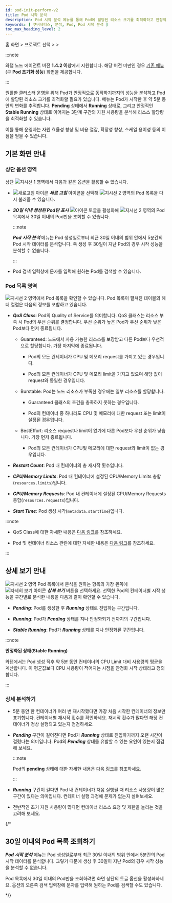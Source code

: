 ```yaml
---
id: pod-init-perform-v2
title: Pod 시작 분석
description: Pod 시작 분석 메뉴를 통해 Pod에 할당된 리소스 크기를 최적화하고 안정적으로 클러스터를 운영할 수 있습니다.
keywords: [ 쿠버네티스, 분석, Pod, Pod 시작 분석 ]
toc_max_heading_level: 2
---
```


홈 화면 &gt; 프로젝트 선택 &gt; <Cmdname sid="side_analysis" className="uitext" /> &gt; <Cmdname sid="side_podInitPerf" className="uitext" /> 

:::note

와탭 노드 에이전트 버전 **1.4.2 이상**에서 지원합니다. 해당 버전 미만인 경우 [기존 메뉴](pod-init-perform)(구 **Pod 초기화 성능**) 화면을 제공합니다. 

:::

원활한 클러스터 운영을 위해 Pod가 안정적으로 동작하기까지의 성능을 분석하고 Pod에 할당된 리소스 크기를 최적화할 필요가 있습니다. <Cmdname sid="side_podInitPerf" className="uitext" /> 메뉴는 Pod가 시작한 후 약 5분 동안의 변화를 추적합니다. **Pending** 상태에서 **Running** 상태로, 그리고 안정적인 **Stable Running** 상태로 이어지는 3단계 구간의 자원 사용량을 분석해 리소스 할당량을 최적화할 수 있습니다. 

이를 통해 운영자는 자원 효율성 향상 및 비용 절감, 확장성 향상, 스케일 용이성 등의 이점을 얻을 수 있습니다. 

## 기본 화면 안내

<ImgLang img='k8s-pod-startup-analysis.png' desc='Pod 시작 분석' />

### 상단 옵션 영역

상단 ![지시선 1](/img/number-01.png) 영역에서 다음과 같은 옵션을 활용할 수 있습니다. 

* ![새로고침 아이콘](/img/ico-refresh.svg) ***새로 고침*** 아이콘을 선택해 ![지시선 2](/img/number-02.png) 영역의 Pod 목록을 다시 불러올 수 있습니다. 

* ***30일 이내 생성된 Pod만 표시*** ![아이콘](/img/ic-toggle-off.svg) 토글을 활성화해 ![지시선 2](/img/number-02.png) 영역의 Pod 목록에서 30일 이내의 Pod만을 조회할 수 있습니다.

  :::note 

  ***Pod 시작 분석*** 메뉴는 Pod 생성일로부터 최근 30일 이내의 범위 안에서 5분간의 Pod 시작 데이터를 분석합니다. 즉 생성 후 30일이 지난 Pod의 경우 시작 성능을 분석할 수 없습니다. 

  :::

* Pod 검색 입력창에 문자를 입력해 원하는 Pod를 검색할 수 있습니다.

### Pod 목록 영역

![지시선 2](/img/number-02.png) 영역에서 Pod 목록을 확인할 수 있습니다. Pod 목록이 펼쳐진 테이블의 헤더 컬럼은 다음의 정보를 포함하고 있습니다.

* ***QoS Class***: Pod의 Quality of Service를 의미합니다. QoS 클래스는 리소스 부족 시 Pod의 우선 순위를 결정합니다. 우선 순위가 높은 Pod가 우선 순위가 낮은 Pod보다 먼저 종료됩니다.

  * Guaranteed: 노드에서 사용 가능한 리소스를 보장받고 다른 Pod보다 우선적으로 할당합니다. 가장 마지막에 종료됩니다.

    * Pod의 모든 컨테이너가 CPU 및 메모리 request를 가지고 있는 경우입니다.

    * Pod의 모든 컨테이너가 CPU 및 메모리 limit을 가지고 있으며 해당 값이 request와 동일한 경우입니다.

  * Burstable: Pod는 노드 리소스가 부족한 경우에는 일부 리소스를 할당합니다.

    * Guaranteed 클래스의 조건을 충족하지 못하는 경우입니다.

    * Pod의 컨테이너 중 하나라도 CPU 및 메모리에 대한 request 또는 limit이 설정된 경우입니다.

  * BestEffort: 리소스 request나 limit이 없기에 다른 Pod보다 우선 순위가 낮습니다. 가장 먼저 종료됩니다.

    * Pod의 모든 컨테이너가 CPU및 메모리에 대한 request와 limit이 없는 경우입니다.

* ***Restart Count***: Pod 내 컨테이너의 총 재시작 횟수입니다.

* ***CPU/Memory Limits***: Pod 내 컨테이너에 설정된 CPU/Memory Limits 총합(`resources.limits`)입니다.

* ***CPU/Memory Requests***: Pod 내 컨테이너에 설정된 CPU/Memory Requests 총합(`resources.requests`)입니다.

* ***Start Time***: Pod 생성 시각(`metadata.startTime`)입니다.

:::note

* QoS Class에 대한 자세한 내용은 [다음 링크](https://kubernetes.io/docs/tasks/configure-pod-container/quality-service-pod/)를 참조하세요.

* Pod 및 컨테이너 리소스 관린에 대한 자세한 내용은 [다음 링크](https://kubernetes.io/docs/concepts/configuration/manage-resources-containers/)를 참조하세요.

:::

## 상세 보기 안내

![지시선 2](/img/number-02.png) 영역 Pod 목록에서 분석을 원하는 항목의 가장 왼쪽에 ![자세히 보기 아이콘](/img/ico-detail-view.svg) ***상세 보기*** 버튼을 선택하세요. 선택한 Pod의 컨테이너별 시작 성능을 구간별로 분석한 내용을 다음과 같이 확인할 수 있습니다.

<ImgLang img='k8s-pod-startup-analysis-details.png' desc='Pod 시작 분석' />

* ***Pending***: Pod를 생성한 후 ***Running*** 상태로 진입하는 구간입니다.

* ***Running***: Pod가 ***Pending*** 상태를 지나 안정화되기 전까지의 구간입니다.

* ***Stable Running***: Pod가 ***Running*** 상태를 지나 안정화된 구간입니다.

:::note

**안정화된 상태(Stable Running)**

와탭에서는 Pod 생성 직후 약 5분 동안 컨테이너의 CPU Limit 대비 사용량의 평균을 계산합니다. 이 평균값보다 CPU 사용량이 적어지는 시점을 안정화 시작 상태라고 정의합니다.

:::

### 상세 분석하기

* 5분 동안 한 컨테이너가 여러 번 재시작했다면 가장 처음 시작한 컨테이너의 정보만 표기합니다. 컨테이너별 재시작 횟수를 확인하세요. 재시작 횟수가 많다면 해당 컨테이너가 정상 실행되고 있는지 점검하세요.

  <ImgLang img='k8s-pod-startup-analysis-details-restart-count.png' desc='컨테이너 재시작 횟수' />

* ***Pending*** 구간이 길어진다면 Pod가 ***Running*** 상태로 진입하기까지 오랜 시간이 걸렸다는 의미입니다. Pod의 ***Pending*** 상태를 유발할 수 있는 요인이 있는지 점검해 보세요. 

  :::note
  
  Pod의 **pending** 상태에 대한 자세한 내용은 [다음 링크](https://kubernetes.io/docs/tasks/debug/debug-application/debug-pods/)를 참조하세요.

  :::

* ***Running*** 구간이 길다면 Pod 내 컨테이너가 처음 실행될 때 리소스 사용량이 많은 구간이 있다는 의미입니다. 컨테이너 실행 과정에 문제가 없는지 살펴보세요.

* 전반적인 초기 자원 사용량이 많다면 컨테이너 리소스 요청 및 제한을 늘리는 것을 고려해 보세요.

{/* 

## 30일 이내의 Pod 목록 조회하기

<ImgLang img='k8s-pod-startup-analysis-30days.png' desc='30일 이내의 Pod 목록' />

***Pod 시작 분석*** 메뉴는 Pod 생성일로부터 최근 30일 이내의 범위 안에서 5분간의 Pod 시작 데이터를 분석합니다. 그렇기 때문에 생성 후 30일이 지난 Pod의 경우 시작 성능을 분석할 수 없습니다. 

Pod 목록에서 30일 이내의 Pod만을 조회하려면 화면 상단의 <Cmdname sid="BTN07717" className="uitext" days="30" /> 토글 옵션을 활성화하세요. 옵션의 오른쪽 검색 입력창에 문자를 입력해 원하는 Pod를 검색할 수도 있습니다.

*/}